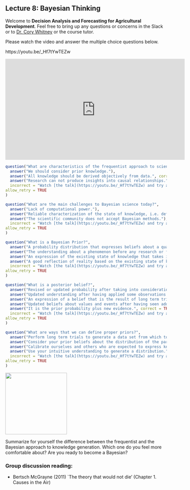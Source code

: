 ## Lecture 8: Bayesian Thinking {#bayes}
<!-- reference with [Bayesian thinking](#bayes) -->

Welcome to **Decision Analysis and Forecasting for Agricultural Development**. Feel free to bring up any questions or concerns in the Slack or to [Dr. Cory Whitney](mailto:cory.whitney@uni-bonn.de?subject=[Lecture_6]%20Decision%20Analysis%20Lecture) or the course tutor. 

Please watch the video and answer the multiple choice questions below.

https://youtu.be/_Hf7tYwTEZw

<iframe width="560" height="315" src="https://www.youtube.com/embed/_Hf7tYwTEZw" frameborder="0" allowfullscreen></iframe>

```r
question("What are characteristics of the frequentist approach to science?",
  answer("We should consider prior knowledge."),
  answer("All knowledge should be derived objectively from data.", correct = TRUE),
  answer("Research can not produce insights into causal relationships.", correct = TRUE),
  incorrect = "Watch [the talk](https://youtu.be/_Hf7tYwTEZw) and try again.",
allow_retry = TRUE
)
```


```r
question("What are the main challenges to Bayesian science today?",
  answer("Lack of computational power."),
  answer("Reliable characterization of the state of knowledge, i.e. definition of good Bayesian priors", correct = TRUE),
  answer("The scientific community does not accept Bayesian methods."),
  incorrect = "Watch [the talk](https://youtu.be/_Hf7tYwTEZw) and try again.",
allow_retry = TRUE
)
```


```r
question("What is a Bayesian Prior?",
  answer("A probability distribution that expresses beliefs about a quantity before some evidence is taken into account.", correct = TRUE),
  answer("The understanding about a phenomenon before any research or formal data collection.", correct = TRUE),
  answer("An expression of the existing state of knowledge that takes into account all existing data and available knowledge.", correct = TRUE),
  answer("A good reflection of reality based on the existing state of knowledge.", correct = TRUE),
  incorrect = "Watch [the talk](https://youtu.be/_Hf7tYwTEZw) and try again.",
allow_retry = TRUE
)
```


```r
question("What is a posterior belief?",
  answer("Revised or updated probability after taking into consideration new information.", correct = TRUE),
  answer("Updated understanding after having applied some observations or research to our prior belief.", correct = TRUE),
  answer("An expression of a belief that is the result of long term trials and investigations."),
  answer("Updated beliefs about values and events after having seen additional information.", correct = TRUE),
  answer("It is the prior probability plus new evidence.", correct = TRUE),
  incorrect = "Watch [the talk](https://youtu.be/_Hf7tYwTEZw) and try again.",
allow_retry = TRUE
)
```


```r
question("What are ways that we can define proper priors?",
  answer("Perform long term trials to generate a data set from which to generate reliable values."),
  answer("Consider your prior beliefs about the distribution of the parameters.", correct = TRUE),
  answer("Calibrate ourselves and others who are expected to express knowledge.", correct = TRUE),
  answer("Use your intuitive understanding to generate a distribution.", correct = TRUE),
  incorrect = "Watch [the talk](https://youtu.be/_Hf7tYwTEZw) and try again.",
allow_retry = TRUE
)
```

![](images/bayesian-hypothesis-testing.jpg){width=2in}

Summarize for yourself the difference between the frequentist and the Bayesian approach to knowledge generation. Which one do you feel more comfortable about? Are you ready to become a Bayesian?

### Group discussion reading: 

- Bertsch McGrayne (2011) `The theory that would not die’  (Chapter 1. Causes in the Air)
